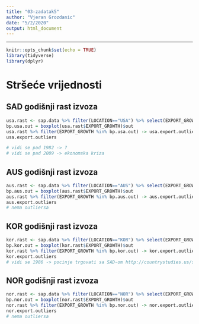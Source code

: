 ---
title: "03-zadatak5"
author: "Vjeran Grozdanic"
date: "5/2/2020"
output: html_document
---
---
```{r setup, include=FALSE}
knitr::opts_chunk$set(echo = TRUE)
library(tidyverse)
library(dplyr)
```
# Stršeće vrijednosti

## SAD godišnji rast izvoza
```{r}
usa.rast <- sap.data %>% filter(LOCATION=="USA") %>% select(EXPORT_GROWTH, TIME)
bp.usa.out = boxplot(usa.rast$EXPORT_GROWTH)$out
usa.rast %>% filter(EXPORT_GROWTH %in% bp.usa.out) -> usa.export.outliers
usa.export.outliers

# vidi se pad 1982 -> ?
# vidi se pad 2009 -> ekonomska kriza
```


## AUS godišnji rast izvoza
```{r}
aus.rast <- sap.data %>% filter(LOCATION=="AUS") %>% select(EXPORT_GROWTH, TIME)
bp.aus.out = boxplot(aus.rast$EXPORT_GROWTH)$out
aus.rast %>% filter(EXPORT_GROWTH %in% bp.aus.out) -> aus.export.outliers
aus.export.outliers
# nema outliersa
```

## KOR godišnji rast izvoza
```{r}
kor.rast <- sap.data %>% filter(LOCATION=="KOR") %>% select(EXPORT_GROWTH, TIME)
bp.kor.out = boxplot(kor.rast$EXPORT_GROWTH)$out
kor.rast %>% filter(EXPORT_GROWTH %in% bp.kor.out) -> kor.export.outliers
kor.export.outliers
# vidi se 1986 -> pocinje trgovati sa SAD-om http://countrystudies.us/south-korea/56.htm
```

## NOR godišnji rast izvoza
```{r}
nor.rast <- sap.data %>% filter(LOCATION=="NOR") %>% select(EXPORT_GROWTH, TIME)
bp.nor.out = boxplot(nor.rast$EXPORT_GROWTH)$out
nor.rast %>% filter(EXPORT_GROWTH %in% bp.nor.out) -> nor.export.outliers
nor.export.outliers
# nema outliersa
```
